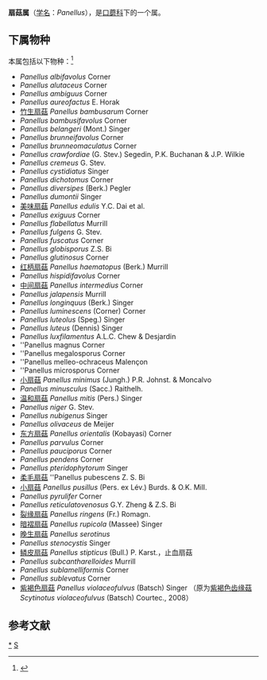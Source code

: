 {{Automatic Taxobox
| taxon = Panellus
| authority = P. Karst.
| image = 2011-08-25 Panellus stipticus (Bull.) P. Karst 166165 cropped.jpg
| image_caption = 止血扇菇 ''Panellus stipticus''
| type species = 止血扇菇 ''Panellus stipticus''
| type species authority = (Bull.:Fr.) P.Karst.
| Synonyms = ''Dictyopanus'' <small>Pat. (1900)</small> 
* 齿缘菇属 ''Scytinotus'' P.Karst.
}}

'''扇菇属'''（[[学名|学名]]：''Panellus''），是[[口蘑科|口蘑科]]下的一个属。

==下属物种==
本属包括以下物种：<ref>{{cite web |title=Panellus P.Karst. |url=https://www.gbif.org/species/2526673 |website=GBIF |access-date=2022-05-18 |archive-date=2021-12-24 |archive-url=https://web.archive.org/web/20211224070415/https://www.gbif.org/species/2526673 }}</ref>
* ''Panellus albifavolus'' Corner
* ''Panellus alutaceus'' Corner
* ''Panellus ambiguus'' Corner
* ''Panellus aureofactus'' E. Horak
* [[竹生扇菇|竹生扇菇]] ''Panellus bambusarum'' Corner
* ''Panellus bambusifavolus'' Corner
* ''Panellus belangeri'' (Mont.) Singer
* ''Panellus brunneifavolus'' Corner
* ''Panellus brunneomaculatus'' Corner
* ''Panellus crawfordiae'' (G. Stev.) Segedin, P.K. Buchanan & J.P. Wilkie
* ''Panellus cremeus'' G. Stev.
* ''Panellus cystidiatus'' Singer
* ''Panellus dichotomus'' Corner
* ''Panellus diversipes'' (Berk.) Pegler
* ''Panellus dumontii'' Singer
* [[美味扇菇|美味扇菇]] ''Panellus edulis'' Y.C. Dai et al. 
* ''Panellus exiguus'' Corner
* ''Panellus flabellatus'' Murrill
* ''Panellus fulgens'' G. Stev.
* ''Panellus fuscatus'' Corner
* ''Panellus globisporus'' Z.S. Bi
* ''Panellus glutinosus'' Corner
* [[红柄扇菇|红柄扇菇]] ''Panellus haematopus'' (Berk.) Murrill
* ''Panellus hispidifavolus'' Corner
* [[中间扇菇|中间扇菇]] ''Panellus intermedius'' Corner
* ''Panellus jalapensis'' Murrill
* ''Panellus longinquus'' (Berk.) Singer
* ''Panellus luminescens'' (Corner) Corner
* ''Panellus luteolus'' (Speg.) Singer
* ''Panellus luteus'' (Dennis) Singer
* ''Panellus luxfilamentus'' A.L.C. Chew & Desjardin
* ''Panellus magnus Corner
* ''Panellus megalosporus Corner
* ''Panellus melleo-ochraceus Malençon
* ''Panellus microsporus Corner
* [[小扇菇|小扇菇]] ''Panellus minimus'' (Jungh.) P.R. Johnst. & Moncalvo
* ''Panellus minusculus'' (Sacc.) Raithelh.
* [[温和扇菇|温和扇菇]] ''Panellus mitis'' (Pers.) Singer
* ''Panellus niger'' G. Stev.
* ''Panellus nubigenus'' Singer
* ''Panellus olivaceus'' de Meijer
* [[东方扇菇|东方扇菇]] ''Panellus orientalis'' (Kobayasi) Corner
* ''Panellus parvulus'' Corner
* ''Panellus pauciporus'' Corner
* ''Panellus pendens'' Corner
* ''Panellus pteridophytorum'' Singer
* [[柔毛扇菇|柔毛扇菇]] ''Panellus pubescens Z. S. Bi
* [[小扇菇|小扇菇]] ''Panellus pusillus'' (Pers. ex Lév.) Burds. & O.K. Mill.
* ''Panellus pyrulifer'' Corner
* ''Panellus reticulatovenosus'' G.Y. Zheng & Z.S. Bi
* [[裂缘扇菇|裂缘扇菇]] ''Panellus ringens'' (Fr.) Romagn.
* [[暗褶扇菇|暗褶扇菇]] ''Panellus rupicola'' (Massee) Singer
* [[晚生扇菇|晚生扇菇]] ''Panellus serotinus''
* ''Panellus stenocystis'' Singer
* [[鳞皮扇菇|鳞皮扇菇]] ''Panellus stipticus'' (Bull.) P. Karst.，止血扇菇
* ''Panellus subcantharelloides'' Murrill
* ''Panellus sublamelliformis'' Corner
* ''Panellus sublevatus'' Corner
* [[紫褐色扇菇|紫褐色扇菇]] ''Panellus violaceofulvus'' (Batsch) Singer （原为[[紫褐色齿缘菇|紫褐色齿缘菇]] ''Scytinotus violaceofulvus'' (Batsch) Courtec., 2008）

== 参考文献 ==
{{Reflist}}

{{taxonbar}}
[[Category:_扇菇属|*]]
[[Category:_口蘑科|S]]